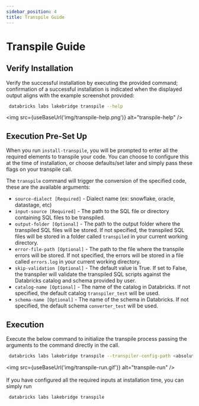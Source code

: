 ```yaml
---
sidebar_position: 4
title: Transpile Guide
---
```


#  Transpile Guide


## Verify Installation
Verify the successful installation by executing the provided command; confirmation of a successful installation is indicated when the displayed output aligns with the example screenshot provided:
```bash
 databricks labs lakebridge transpile --help
 ```
<img src={useBaseUrl('img/transpile-help.png')} alt="transpile-help" />

## Execution Pre-Set Up
When you run `install-transpile`, you will be prompted to enter all the required elements to transpile your code. You can
choose to configure this at the time of installation, or choose defaults/set later and simply pass these flags on your
transpile call.

The `transpile` command will trigger the conversion of the specified code, these are the available arguments:
- `source-dialect [Required]` - Dialect name (ex: snowflake, oracle, datastage, etc)
- `input-source [Required]` - The path to the SQL file or directory containing SQL files to be transpiled.
- `output-folder [Optional]` - The path to the output folder where the transpiled SQL files will be stored. If not specified,
the transpiled SQL files will be stored in a folder called `transpiled` in your current working directory.
- `error-file-path [Optional]` - The path to the file where the transpile errors will be stored. If not specified, the
errors will be stored in a file called `errors.log` in your current working directory.
- `skip-validation [Optional]` - The default value is True. If set to False, the transpiler will validate the transpiled SQL scripts against the Databricks catalog and schema provided by user.
- `catalog-name [Optional]` - The name of the catalog in Databricks. If not specified, the default catalog `transpiler_test` will be used.
- `schema-name [Optional]` - The name of the schema in Databricks. If not specified, the default schema `converter_test` will be used.

## Execution
Execute the below command to initialize the transpile process passing the arguments to the command directly in the call.
```bash
 databricks labs lakebridge transpile --transpiler-config-path <absolute-path> --input-source <absolute-path> --source-dialect <snowflake> --output-folder <absolute-path> --skip-validation <True|False> --catalog-name <catalog name> --schema-name <schema name>
```
<img src={useBaseUrl('img/transpile-run.gif')} alt="transpile-run" />
<br />
<br />
If you have configured all the required inputs at installation time, you can simply run
```bash
 databricks labs lakebridge transpile
```
